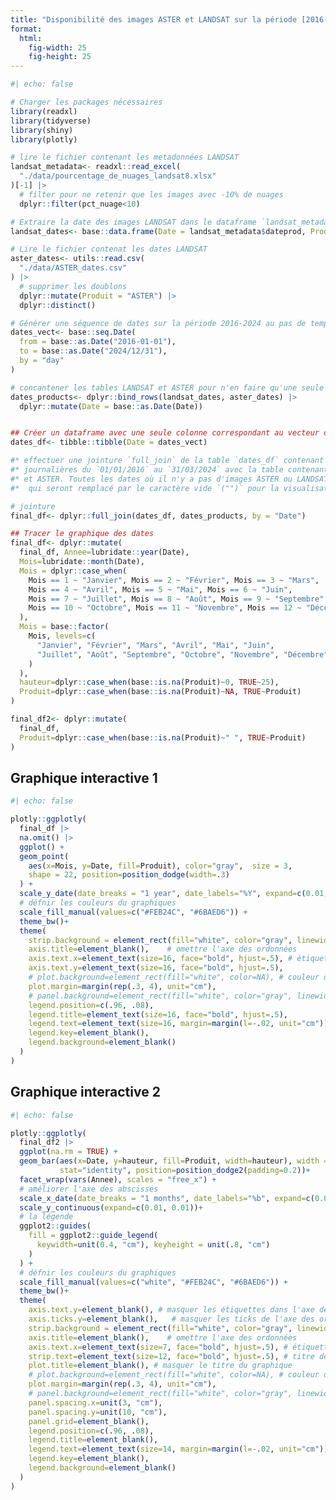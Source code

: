 ```yaml
---
title: "Disponibilité des images ASTER et LANDSAT sur la période [2016-2024]"
format: 
  html:
    fig-width: 25
    fig-height: 25
---
```


```r
#| echo: false

# Charger les packages nécessaires
library(readxl)
library(tidyverse)
library(shiny)
library(plotly)

# lire le fichier contenant les metadonnées LANDSAT
landsat_metadata<- readxl::read_excel(
  "./data/pourcentage_de_nuages_landsat8.xlsx"
)[-1] |>
  # filter pour ne retenir que les images avec -10% de nuages
  dplyr::filter(pct_nuage<10)

# Extraire la date des images LANDSAT dans le dataframe `landsat_metadata`
landsat_dates<- base::data.frame(Date = landsat_metadata$dateprod, Produit = "LANDSAT")

# Lire le fichier contenat les dates LANDSAT
aster_dates<- utils::read.csv(
  "./data/ASTER_dates.csv"
) |>
  # supprimer les doublons
  dplyr::mutate(Produit = "ASTER") |>
  dplyr::distinct()

# Générer une séquence de dates sur la période 2016-2024 au pas de temps journalier.
dates_vect<- base::seq.Date(
  from = base::as.Date("2016-01-01"),
  to = base::as.Date("2024/12/31"),
  by = "day"
)

# concantener les tables LANDSAT et ASTER pour n'en faire qu'une seule table
dates_products<- dplyr::bind_rows(landsat_dates, aster_dates) |>
  dplyr::mutate(Date = base::as.Date(Date))


## Créer un dataframe avec une seule colonne correspondant au vecteur de dates créée plus haut
dates_df<- tibble::tibble(Date = dates_vect)

#* effectuer une jointure `full_join` de la table `dates_df` contenant la séquence de dates
#* journalières du `01/01/2016` au `31/03/2024` avec la table contenant les dates LANDSAT
#* et ASTER. Toutes les dates où il n'y a pas d'images ASTER ou LANDSAT aura des valeurs NA,
#*  qui seront remplacé par le caractère vide `("")` pour la visualisation

# jointure
final_df<- dplyr::full_join(dates_df, dates_products, by = "Date")

## Tracer le graphique des dates
final_df<- dplyr::mutate(
  final_df, Annee=lubridate::year(Date),
  Mois=lubridate::month(Date),
  Mois = dplyr::case_when(
    Mois == 1 ~ "Janvier", Mois == 2 ~ "Février", Mois == 3 ~ "Mars",
    Mois == 4 ~ "Avril", Mois == 5 ~ "Mai", Mois == 6 ~ "Juin",
    Mois == 7 ~ "Juillet", Mois == 8 ~ "Août", Mois == 9 ~ "Septembre",
    Mois == 10 ~ "Octobre", Mois == 11 ~ "Novembre", Mois == 12 ~ "Décembre"
  ),
  Mois = base::factor(
    Mois, levels=c(
      "Janvier", "Février", "Mars", "Avril", "Mai", "Juin",
      "Juillet", "Août", "Septembre", "Octobre", "Novembre", "Décembre"
    )
  ),
  hauteur=dplyr::case_when(base::is.na(Produit)~0, TRUE~25),
  Produit=dplyr::case_when(base::is.na(Produit)~NA, TRUE~Produit)
)

final_df2<- dplyr::mutate(
  final_df, 
  Produit=dplyr::case_when(base::is.na(Produit)~" ", TRUE~Produit)
)
```

::: {.panel-tabset}

## Graphique interactive 1

```r
#| echo: false

plotly::ggplotly(
  final_df |>
  na.omit() |>
  ggplot() +
  geom_point(
    aes(x=Mois, y=Date, fill=Produit), color="gray",  size = 3, 
    shape = 22, position=position_dodge(width=.3)
  ) +
  scale_y_date(date_breaks = "1 year", date_labels="%Y", expand=c(0.01, 0.01)) + 
  # défnir les couleurs du graphiques
  scale_fill_manual(values=c("#FEB24C", "#6BAED6")) +
  theme_bw()+
  theme(
    strip.background = element_rect(fill="white", color="gray", linewidth=1),
    axis.title=element_blank(),    # omettre l'axe des ordonnées
    axis.text.x=element_text(size=16, face="bold", hjust=.5), # étiquette de l'axe des abscisses
    axis.text.y=element_text(size=16, face="bold", hjust=.5),
    # plot.background=element_rect(fill="white", color=NA), # couleur du fond du plan
    plot.margin=margin(rep(.3, 4), unit="cm"),
    # panel.background=element_rect(fill="white", color="gray", linewidth=1),
    legend.position=c(.96, .08),
    legend.title=element_text(size=16, face="bold", hjust=.5),
    legend.text=element_text(size=16, margin=margin(l=-.02, unit="cm")),
    legend.key=element_blank(),
    legend.background=element_blank()
  )
)
```

## Graphique interactive 2

```r
#| echo: false

plotly::ggplotly(
  final_df2 |>
  ggplot(na.rm = TRUE) +
  geom_bar(aes(x=Date, y=hauteur, fill=Produit, width=hauteur), width = 15,
           stat="identity", position=position_dodge2(padding=0.2))+
  facet_wrap(vars(Annee), scales = "free_x") +
  # améliorer l'axe des abscisses
  scale_x_date(date_breaks = "1 months", date_labels="%b", expand=c(0.01, 0.01))+
  scale_y_continuous(expand=c(0.01, 0.01))+
  # la légende
  ggplot2::guides(
    fill = ggplot2::guide_legend(
      keywidth=unit(0.4, "cm"), keyheight = unit(.8, "cm")
    )
  ) +
  # défnir les couleurs du graphiques
  scale_fill_manual(values=c("white", "#FEB24C", "#6BAED6")) +
  theme_bw()+
  theme(
    axis.text.y=element_blank(), # masquer les étiquettes dans l'axe des ordonnées
    axis.ticks.y=element_blank(),   # masquer les ticks de l'axe des ordonnées
    strip.background = element_rect(fill="white", color="gray", linewidth=1),
    axis.title=element_blank(),    # omettre l'axe des ordonnées
    axis.text.x=element_text(size=7, face="bold", hjust=.5), # étiquette de l'axe des abscisses
    strip.text=element_text(size=12, face="bold", hjust=.5), # titre des panels graphiques
    plot.title=element_blank(), # masquer le titre du graphique
    # plot.background=element_rect(fill="white", color=NA), # couleur du fond du plan
    plot.margin=margin(rep(.3, 4), unit="cm"),
    # panel.background=element_rect(fill="white", color="gray", linewidth=1),
    panel.spacing.x=unit(3, "cm"),
    panel.spacing.y=unit(10, "cm"),
    panel.grid=element_blank(),
    legend.position=c(.96, .08),
    legend.title=element_blank(),
    legend.text=element_text(size=14, margin=margin(l=-.02, unit="cm")),
    legend.key=element_blank(),
    legend.background=element_blank()
  )
)
```

:::